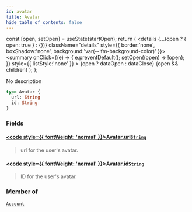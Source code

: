 ```yaml
---
id: avatar
title: Avatar
hide_table_of_contents: false
---
```







  const [open, setOpen] = useState(startOpen);
  return (
    <details {...(open ? { open: true } : {})} className="details" style={{ border:'none', boxShadow:'none', background:'var(--ifm-background-color)' }}>
      <summary
        onClick={(e) => {
          e.preventDefault();
          setOpen((open) => !open);
        }}
        style={{ listStyle:'none' }}
      >
      {open ? dataOpen : dataClose}
      </summary>
      {open && children}
    </details>
  );
};








No description


```graphql
type Avatar {
  url: String
  id: String
}
```




### Fields

#### [<code style={{ fontWeight: 'normal' }}>Avatar.<b>url</b></code>](#)<Bullet />[`String`](/gql-api/scalars/string) <Badge class="badge badge--secondary" text="scalar"/> 
> 
> 
> url for the user's avatar.
> 

#### [<code style={{ fontWeight: 'normal' }}>Avatar.<b>id</b></code>](#)<Bullet />[`String`](/gql-api/scalars/string) <Badge class="badge badge--secondary" text="scalar"/> 
> 
> 
> ID for the user's avatar.
> 



### Member of

[`Account`](/gql-api/objects/account)  <Badge class="secondary" text="object"/>

